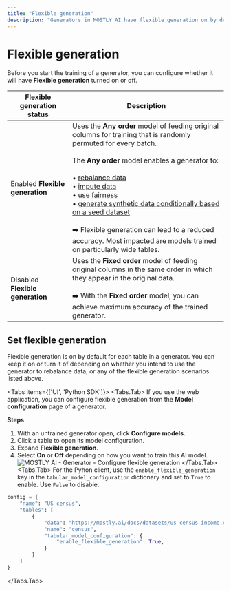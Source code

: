 ```yaml
---
title: "Flexible generation"
description: "Generators in MOSTLY AI have flexible generation on by default. You can use such generators to rebalance your synthetic datasets, use data imputation to replace missing or null values with statistically reliable ones, and generate fair synthetic data."
---
```



# Flexible generation

Before you start the training of a generator, you can configure whether it will have **Flexible generation** turned on or off.

| Flexible generation status | Description |
| --- | --- |
| Enabled **Flexible generation** | Uses the **Any order** model of feeding original columns for training that is randomly permuted for every batch.<br /><br />The **Any order** model enables a generator to:<br /><br />  • [rebalance data](/synthetic-datasets/rebalance-columns)<br />  • [impute data](/synthetic-datasets/data-imputation)<br />  • [use fairness](/synthetic-datasets/fairness)<br />  • [generate synthetic data conditionally based on a seed dataset](/synthetic-datasets/seeded-generation)<br /><br />➡️ Flexible generation can lead to a reduced accuracy. Most impacted are models trained on particularly wide tables. |
| Disabled **Flexible generation** | Uses the **Fixed order** model of feeding original columns in the same order in which they appear in the original data.<br /><br />➡️ With the **Fixed order** model, you can achieve maximum accuracy of the trained generator. |

## Set flexible generation

Flexible generation is on by default for each table in a generator. You can keep it on or turn it of depending on whether you intend to use the generator to rebalance data, or any of the flexible generation scenarios listed above.

<Tabs items={['UI', 'Python SDK']}>
<Tabs.Tab>
If you use the web application, you can configure flexible generation from the **Model configuration** page of a generator.

**Steps**

1. With an untrained generator open, click **Configure models**.
2. Click a table to open its model configuration.
3. Expand **Flexible generation**.
3. Select **On** or **Off** depending on how you want to train this AI model.
    <Image 
        src="/docs/docimages/generators/enable-flexible-generation/flexible-generation-enabled.webp" 
        alt="MOSTLY AI - Generator - Configure flexible generation" 
        width={800} 
        height={150}
    />
</Tabs.Tab>
<Tabs.Tab>
For the Pyhon client, use the `enable_flexible_generation` key in the `tabular_model_configuration` dictionary and set to `True` to enable. Use `False` to disable.
```python filename="python" copy {8}
config = {
    "name": "US census",
    "tables": [
        {
            "data": "https://mostly.ai/docs/datasets/us-census-income.csv.gz",
            "name": "census",
            "tabular_model_configuration": {
                "enable_flexible_generation": True,
            }
        }
    ]
}
```
</Tabs.Tab>
</Tabs>